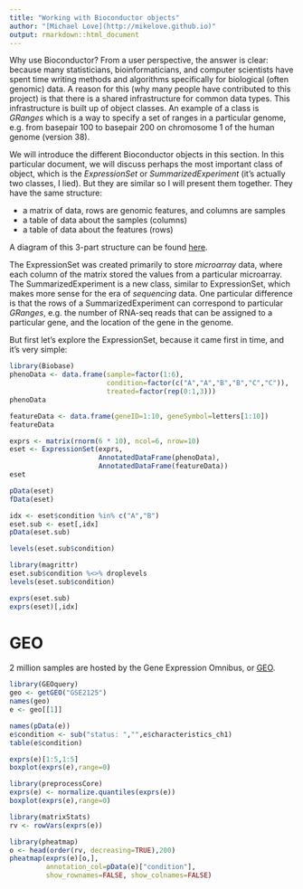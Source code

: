 ```yaml
---
title: "Working with Bioconductor objects"
author: "[Michael Love](http://mikelove.github.io)"
output: rmarkdown::html_document
---
```


Why use Bioconductor? From a user perspective, the answer is clear:
because many statisticians, bioinformaticians, and computer scientists
have spent time writing methods and algorithms specifically for
biological (often genomic) data. A reason for this (why many people
have contributed to this project) is that there is a shared
infrastructure for common data types. This infrastructure is built up
of object classes. An example of a class is *GRanges* which is a way
to specify a set of ranges in a particular genome, e.g. from basepair
100 to basepair 200 on chromosome 1 of the human genome (version 38).

We will introduce the different Bioconductor objects in this
section. In this particular document, we will discuss perhaps the most
important class of object, which is the *ExpressionSet* or
*SummarizedExperiment* (it's actually two classes, I lied). But they
are similar so I will present them together. They have the same
structure:

* a matrix of data, rows are genomic features, and columns are samples
* a table of data about the samples (columns)
* a table of data about the features (rows)

A diagram of this 3-part structure can be found 
[here](https://www.ncbi.nlm.nih.gov/pmc/articles/PMC4509590/figure/F2/).

The ExpressionSet was created primarily to store *microarray* data,
where each column of the matrix stored the values from a particular
microarray. The SummarizedExperiment is a new class, similar to
ExpressionSet, which makes more sense for the era of *sequencing*
data. One particular difference is that the rows of a
SummarizedExperiment can correspond to particular *GRanges*, e.g. the
number of RNA-seq reads that can be assigned to a particular gene, and
the location of the gene in the genome.

But first let's explore the ExpressionSet, because it came first in
time, and it's very simple:

```r
library(Biobase)
phenoData <- data.frame(sample=factor(1:6),
                        condition=factor(c("A","A","B","B","C","C")),
                        treated=factor(rep(0:1,3)))
phenoData
```

```r
featureData <- data.frame(geneID=1:10, geneSymbol=letters[1:10])
featureData
```

```r
exprs <- matrix(rnorm(6 * 10), ncol=6, nrow=10)
eset <- ExpressionSet(exprs,
                      AnnotatedDataFrame(phenoData),
                      AnnotatedDataFrame(featureData))
eset
```

```r
pData(eset)
fData(eset)
```

```r
idx <- eset$condition %in% c("A","B")
eset.sub <- eset[,idx]
pData(eset.sub)
```

```r
levels(eset.sub$condition)
```

```r
library(magrittr)
eset.sub$condition %<>% droplevels
levels(eset.sub$condition)
```

```r
exprs(eset.sub)
exprs(eset)[,idx]
```

# GEO

2 million samples are hosted by the 
Gene Expression Omnibus, or [GEO](https://www.ncbi.nlm.nih.gov/geo/).

```r
library(GEOquery)
geo <- getGEO("GSE2125")
names(geo)
e <- geo[[1]]
```

```r
names(pData(e))
e$condition <- sub("status: ","",e$characteristics_ch1)
table(e$condition)
```

```r
exprs(e)[1:5,1:5]
boxplot(exprs(e),range=0)
```

```r
library(preprocessCore)
exprs(e) <- normalize.quantiles(exprs(e))
boxplot(exprs(e),range=0)
```

```r
library(matrixStats)
rv <- rowVars(exprs(e))
```

```r
library(pheatmap)
o <- head(order(rv, decreasing=TRUE),200)
pheatmap(exprs(e)[o,],
         annotation_col=pData(e)["condition"],
         show_rownames=FALSE, show_colnames=FALSE)
```

